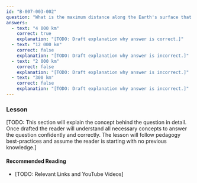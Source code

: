 ```yaml
---
id: "B-007-003-002"
question: "What is the maximum distance along the Earth's surface that is normally covered in one hop using the F2 region?"
answers:
  - text: "4 000 km"
    correct: true
    explanation: "[TODO: Draft explanation why answer is correct.]"
  - text: "12 000 km"
    correct: false
    explanation: "[TODO: Draft explanation why answer is incorrect.]"
  - text: "2 000 km"
    correct: false
    explanation: "[TODO: Draft explanation why answer is incorrect.]"
  - text: "300 km"
    correct: false
    explanation: "[TODO: Draft explanation why answer is incorrect.]"
---
```


### Lesson

[TODO: This section will explain the concept behind the question in detail. Once drafted the reader will understand all necessary concepts to answer the question confidently and correctly. The lesson will follow pedagogy best-practices and assume the reader is starting with no previous knowledge.]

#### Recommended Reading

- [TODO: Relevant Links and YouTube Videos]
